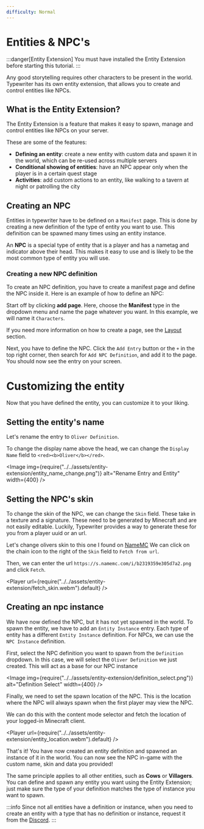 ```yaml
---
difficulty: Normal
---
```



# Entities & NPC's
:::danger[Entity Extension]
You must have installed the Entity Extension before starting this tutorial.
:::

Any good storytelling requires other characters to be present in the world. 
Typewriter has its own entity extension, that allows you to create and control entities like NPCs.

## What is the Entity Extension?
The Entity Extension is a feature that makes it easy to spawn, manage and control entities like NPCs on your server.

These are some of the features:
- **Defining an entity**: create a new entity with custom data and spawn it in the world, which can be re-used across multiple servers
- **Conditional showing of entities**: have an NPC appear only when the player is in a certain quest stage
- **Activities**: add custom actions to an entity, like walking to a tavern at night or patrolling the city

## Creating an NPC
Entities in typewriter have to be defined on a `Manifest` page.
This is done by creating a new definition of the type of entity you want to use.
This definition can be spawned many times using an entity instance.

An **NPC** is a special type of entity that is a player and has a nametag and indicator above their head.
This makes it easy to use and is likely to be the most common type of entity you will use.

### Creating a new NPC definition
To create an NPC definition, you have to create a manifest page and define the NPC inside it. Here is an example of how to define an NPC:

Start off by clicking **add page**.
Here, choose the **Manifest** type in the dropdown menu and name the page whatever you want.
In this example, we will name it `Characters`.

If you need more information on how to create a page, see the [Layout](../../02-getting-started/02-layout.mdx) section.

Next, you have to define the NPC. Click the `Add Entry` button or the `+` in the top right corner,
then search for `Add NPC Definition`, and add it to the page. You should now see the entry on your screen.

<EntrySearch entryName='npc_definition'/>

# Customizing the entity
Now that you have defined the entity, you can customize it to your liking.

## Setting the entity's name
Let's rename the entry to `Oliver Definition`.

To change the display name above the head, we can change the `Display Name` field to `<red><b>Oliver</b></red>`.

<Image img={require("../../assets/entity-extension/entity_name_change.png")} alt="Rename Entry and Entity" width={400} />

## Setting the NPC's skin

To change the skin of the NPC, we can change the `Skin` field.
These take in a texture and a signature.
These need to be generated by Minecraft and are not easily editable.
Luckily, Typewriter provides a way to generate these for you from a player uuid or an url.

Let's change olivers skin to this one I found on [NameMC](https://s.namemc.com/i/b2319359e305d7a2.png)
We can click on the chain icon to the right of the `Skin` field to `Fetch from url`.

Then, we can enter the url `https://s.namemc.com/i/b2319359e305d7a2.png` and click `Fetch`.

<Player url={require("../../assets/entity-extension/fetch_skin.webm").default} />

## Creating an npc instance
We have now defined the NPC, but it has not yet spawned in the world. 
To spawn the entity, we have to add an `Entity Instance` entry.
Each type of entity has a different `Entity Instance` definition.
For NPCs, we can use the `NPC Instance` definition.

<EntrySearch entryName='npc_instance'/>

First, select the NPC definition you want to spawn from the `Definition` dropdown.
In this case, we will select the `Oliver Definition` we just created.
This will act as a base for our NPC instance

<Image img={require("../../assets/entity-extension/definition_select.png")} alt="Definition Select" width={400} />

Finally, we need to set the spawn location of the NPC.
This is the location where the NPC will always spawn when the first player may view the NPC.

We can do this with the content mode selector and fetch the location of your logged-in Minecraft client.

<Player url={require("../../assets/entity-extension/entity_location.webm").default} />


That's it!
You have now created an entity definition and spawned an instance of it in the world.
You can now see the NPC in-game with the custom name, skin and data you provided!

The same principle applies to all other entities, such as **Cows** or **Villagers**.
You can define and spawn any entity you want using the Entity Extension; just make sure the type of your definition matches the type of instance you want to spawn.

:::info
Since not all entities have a definition or instance, when you need to create an entity with a type that has no definition or instance, request it from the [Discord](https://discord.gg/HtbKyuDDBw).
:::

